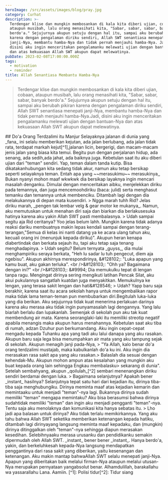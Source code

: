 ```yaml
---
heroImage: /src/assets/images/blog/pray.jpg
category: Curhat
description: >-
  Terdengar klise dan mungkin membosankan di kala kita diberi ujian, cobaan,
  ataupun musibah, lalu orang menasihati kita, "Sabar, sabar, sabar, banyak
  berdo'a." Sejujurnya akupun setuju dengan hal itu, sampai aku berubah pikiran
  karena dengan pengalaman diriku sendiri, Allah SWT senantiasa menepati
  janji-Nya, membantu hamba-Nya dan tidak pernah menjauhi hamba-Nya. Jadi,
  disini aku ingin menceritakan pengalamanku melewati ujian dengan bantuan-Nya
  dan atas kekuasaan Allah SWT akupun dapat melewatinya.
pubDate: 2023-02-08T17:00:00.000Z
tags:
  - motivation
  - reminder
title: Allah Senantiasa Membantu Hamba-Nya
---
```


> Terdengar klise dan mungkin membosankan di kala kita diberi ujian, cobaan, ataupun musibah, lalu orang menasihati kita, "Sabar, sabar, sabar, banyak berdo'a." Sejujurnya akupun setuju dengan hal itu, sampai aku berubah pikiran karena dengan pengalaman diriku sendiri, Allah SWT senantiasa menepati janji-Nya, membantu hamba-Nya dan tidak pernah menjauhi hamba-Nya.Jadi, disini aku ingin menceritakan pengalamanku melewati ujian dengan bantuan-Nya dan atas kekuasaan Allah SWT akupun dapat melewatinya.

\## Do'a Orang Terdzalimi itu Manjur
Selayaknya jalanan di dunia yang \_fana\_ ini selalu memberikan kejutan, ada jalan berlubang, ada jalan tidak rata, terdapat markah kejut\[^1],jalanan licin, bergerigi, dan macam-macam jenis jalan yang biasa kita temui. Begitu pun dengan perjalanan hidup, ada senang, ada sedih,ada jahat, ada baiknya juga. Kebetulan saat itu aku diberi ujian dari "teman" sendiri. Yap, teman dalam tanda kutip. Bisa dikatakanhubungan kita sedang tidak akur, namun aku tetap bersikap seperti selayaknya teman.
Entah apa yang \~\~merasukimu\~\~ merasukinya,,
Bukan nyanyi mohon maaf wkwkwk
dia bersikap layaknya ingin mencari masalah denganku. Dimulai dengan menceritakan aibku, menjelekkan diriku pada temannya, dan juga mencemoohdiriku (baca: julid) serta menghasut temanku dan temannya untuk membenciku. Ditambah lagi dengan dia melakukannya di depan mata kusendiri.
\> Ngga marah tuhh Rid?
Jelas diriku marah, \_pengen tak lembar velg & gear motor ke mukanya\_. Namun, aku memutuskan untuk menahan diri saja dan biarkan dia berlakusesuka hatinya karena aku yakin Allah SWT pasti membalasnya.
\> Udah sampai segitu aja Rid ceritanya?
Yoo jelas belum lahh. Mungkin karena tidak adanya reaksi dariku membuatnya makin lepas kendali sampai dengan terang-terangan,"Semua di kelas ini nanti datang ya ke acara ulang tahun aku, kecuali orang ini (menunjuk kepada diriku)". Akupun heran kenapa diabertindak dan berkata sejauh itu, tapi aku tetap saja tenang menghadapinya.
\> Udah segitu?
Belum ternyata \_guyss\_, dia mulai menghampiriku seraya berkata, "Heh lu sadar lu tuh pengecut, diem aja ngebisu". Akupun akhirnya merespondirinya,
\&#128102;: "Luka apapun yang kamu buat, aku gakan terluka". \<br />\&#128103;: "Ohh ya? Bagaimana dengan ini?" \<br />\&#128103;: \&#9994;
Dia memukulku tepat di lengan tanpa ragu. Mengingat dirinya sering mengikuti latihan Pencak Silat, aku akui pukulannya sangatlah kuatdan juga menyakitkan. Memukulnya ke lengan, yang terasa sakit lengan dan hati\&#128546;
\> Udah?
Yapp baru saja berakhir, karena saat itu acara sekolah hanya untuk mengembalikan rapor maka tidak lama teman-teman pun membubarkan diri.Begitulah luka-luka yang dia berikan. Aku sejujurnya tidak kuat menerima perlakuan darinya karena aku merasa aku tidak ingin punyamasalah lagi dengannya. Yang lalu biarlah berlalu dan lupakanlah. Semenjak di sekolah pun aku tak kuat membendung air mata. Karena seoranglaki-laki itu memiliki streotip negatif apabila menangis maka akupun harus menahannya.
Kebetulan saat aku tiba di rumah, adzan Dzuhur pun berkumandang. Aku ingin cepat-cepat mengadu kepada Tuhanku apa yang tadi aku lalui danapa yang aku rasakan. Akupun baru saja lega bisa menumpahkan air mata yang aku tampung sejak di sekolah. Akupun menagih janji pada-Nya,
\> "Ya Allah, kalo benar do'a orang terdzalimi mustajab, maka kabulkanlah do'a ku ini. Aku ingin dia merasakan rasa sakit apa yang aku rasakan.> Balaslah dia sesuai dengan kehendak-Mu. Akupun mohon ampun atas kesalahan yang mungkin aku buat kepada orang lain sehingga Engkau membalasku> sekarang di dunia".
Setelah sembahyang, akupun \_qoilulah\_\[^2] sembari menenangkan diriku sendiri berdamai dengan luka.
\> Bagaimana selanjutnya? Apakah bener \_instant\_ hasilnya?
Selanjutnya tepat satu hari dari kejadian itu, dirinya tiba-tiba saja menghubungiku. Dirinya meminta maaf atas kejadian kemarin dan memintaaku untuk menjadi "teman"-nya lagi. Bukannya dirinya sudah memiliki "teman" mengapa memintaku? Aku bisa berasumsi bahwa dirinya sudahtidak memiliki "teman" dan ingin aku menjadi pengganti "teman"-nya. Tentu saja aku menolaknya dan komunikasi kita hanya sebatas itu.
\> Lho jadi apa balasan untuk dirinya?
Aku tidak terlalu memikirkannya. Yang aku tahu bahwa Allah SWT seketika memberikan ketenangan kepada hatiku, ditambah lagi dirinyayang langsung meminta maaf kepadaku, dan (mungkin) dirinya ditinggalkan oleh "teman"-nya sehingga diapun merasakan kesedihan. Selebihnyaaku merasa urusanku dan pendidikanku semakin dipermudah oleh Allah SWT. \_instant\_ bener bener \_instant\_. Hanya berdo'a, yakin, dan berkeluhkesah kepada-Nya langsung mendapatkan penggantinya dari rasa sakit yang diberikan, yaitu kesenangan dan ketenangan. Aku makin mantap bahwaAllah SWT selalu menepati janji-Nya. Apapun yang diberitakan baik melalui firman-Nya ataupun melalui utusan-Nya merupakan pernyataan yangabsolut benar. Alhamdulillah, barakallahu wa yassarallahu Lana. Aamiin.
\[^1]: Polisi tidur\[^2]: Tidur siang
